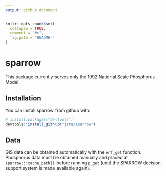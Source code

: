 ```yaml
---
output: github_document
---
```


<!-- README.md is generated from README.Rmd. Please edit that file -->

```r
knitr::opts_chunk$set(
  collapse = TRUE,
  comment = "#>",
  fig.path = "README-"
)
```

# sparrow

This package currently serves only the 1992 National Scale Phosphorus Model.

## Installation

You can install sparrow from github with:

```r
# install.packages("devtools")
devtools::install_github("jsta/sparrow")
```

## Data

GIS data can be obtained automatically with the `erf_get` function. Phosphorus data must be obtained manually and placed at `sparrow:::cache_path()` before running `p_get` (until the SPARROW decision support system is made available again).  
